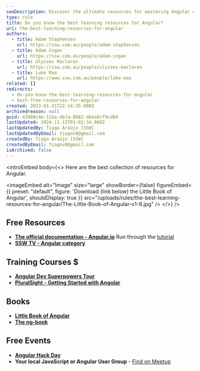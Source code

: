 ```yaml
---
seoDescription: Discover the ultimate resources for mastering Angular development, including official documentation, training courses, books, and free events.
type: rule
title: Do you know the best learning resources for Angular?
uri: the-best-learning-resources-for-angular
authors:
  - title: Adam Stephensen
    url: https://ssw.com.au/people/adam-stephensen
  - title: Adam Cogan
    url: https://ssw.com.au/people/adam-cogan
  - title: Ulysses Maclaren
    url: https://ssw.com.au/people/ulysses-maclaren
  - title: Luke Mao
    url: https://www.ssw.com.au/people/luke-mao
related: []
redirects:
  - do-you-know-the-best-learning-resources-for-angular
  - best-free-resources-for-angular
created: 2023-01-31T22:14:35.000Z
archivedreason: null
guid: 43488c4e-11ba-4b7a-8882-d64a8cf9cd04
lastUpdated: 2024-11-13T01:02:34.000Z
lastUpdatedBy: Tiago Araújo [SSW]
lastUpdatedByEmail: tiagov8@gmail.com
createdBy: Tiago Araújo [SSW]
createdByEmail: tiagov8@gmail.com
isArchived: false
---
```


<introEmbed
  body={<>
Here are the best collection of resources for Angular.


<imageEmbed
  alt="Image"
  size="large"
  showBorder={false}
  figureEmbed={{
    preset: "default",
    figure: 'Download (link below) the Little Book of Angular',
    shouldDisplay: true
  }}
  src="/uploads/rules/the-best-learning-resources-for-angular/The-Little-Book-of-Angular-v1-8.jpg"
/>
  </>}
/>
## Free Resources

* **[The official documentation - Angular.io](https://angular.io)**
   Run through the [tutorial](https://angular.io/tutorial)
* **[SSW TV - Angular category](https://tv.ssw.com/?s=angular)**

## Training Courses $

* **[Angular Dev Superpowers Tour](https://www.ssw.com.au/events/angular-superpowers-tour)**
* **[PluralSight - Getting Started with Angular](https://www.pluralsight.com/courses/angular-2-getting-started-update)**

## Books

* **[Little Book of Angular](Little-Book-Angular.pdf)**
* **[The ng-book](https://www.ng-book.com/2)**

## Free Events

* **[Angular Hack Day](https://angularhackday.com)**
* **Your local JavaScript or Angular User Group** - [Find on Meetup](https://www.meetup.com)
